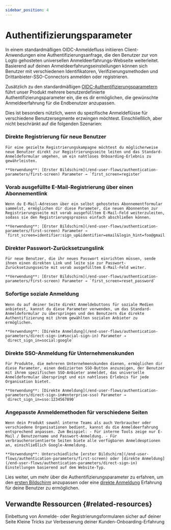 ```yaml
---
sidebar_position: 4
---
```


# Authentifizierungsparameter

In einem standardmäßigen OIDC-Anmeldefluss initiieren Client-Anwendungen eine Authentifizierungsanfrage, die den Benutzer zur von Logto gehosteten universellen Anmeldeerfahrungs-Webseite weiterleitet. Basierend auf deinen Anmeldeerfahrungseinstellungen können sich Benutzer mit verschiedenen Identifikatoren, Verifizierungsmethoden und Drittanbieter-SSO-Connectors anmelden oder registrieren.

Zusätzlich zu den standardmäßigen [OIDC-Authentifizierungsparametern](https://openid.net/specs/openid-connect-core-1_0.html#AuthRequest) führt unser Produkt mehrere benutzerdefinierte Authentifizierungsparameter ein, die es dir ermöglichen, die gewünschte Anmeldeerfahrung für die Endbenutzer anzupassen.

Dies ist besonders nützlich, wenn du spezifische Anmeldeflüsse für verschiedene Benutzersegmente erzwingen möchtest. Einschließlich, aber nicht beschränkt auf die folgenden Szenarien:

### Direkte Registrierung für neue Benutzer

    Für eine gezielte Registrierungskampagne möchtest du möglicherweise neue Benutzer direkt zur Registrierungsseite leiten und das Standard-Anmeldeformular umgehen, um ein nahtloses Onboarding-Erlebnis zu gewährleisten.

    **Verwendung**: [Erster Bildschirm](/end-user-flows/authentication-parameters/first-screen) Parameter → `first_screen=register`

### Vorab ausgefüllte E-Mail-Registrierung über einen Abonnementlink

    Wenn du E-Mail-Adressen über ein selbst gehostetes Abonnementformular sammelst, ermöglichen dir diese Parameter, die neuen Abonnenten zur Registrierungsseite mit vorab ausgefülltem E-Mail-Feld weiterzuleiten, sodass sie den Registrierungsprozess einfach abschließen können.

    **Verwendung**: [Erster Bildschirm](/end-user-flows/authentication-parameters/first-screen) Parameter → `first_screen=identifier:sign_up&identifier=email&login_hint=foo@gmail.com`

### Direkter Passwort-Zurücksetzungslink

    Für neue Benutzer, die ihr neues Passwort einrichten müssen, sende ihnen einen direkten Link und leite sie zur Passwort-Zurücksetzungsseite mit vorab ausgefülltem E-Mail-Feld weiter.

    **Verwendung**: [Erster Bildschirm](/end-user-flows/authentication-parameters/first-screen) Parameter → `first_screen=reset_password`

### Sofortige soziale Anmeldung

    Wenn du auf deiner Seite direkt Anmeldebuttons für soziale Medien anbietest, kannst du diese Parameter verwenden, um das Standard-Anmeldeformular zu überspringen und den Benutzern die direkte Authentifizierung mit ihrem gewählten sozialen Anbieter zu ermöglichen.

    **Verwendung**: [Direkte Anmeldung](/end-user-flows/authentication-parameters/direct-sign-in#social-sign-in) Parameter → `direct_sign_in=social:google`

### Direkte SSO-Anmeldung für Unternehmenskunden

    Für Produkte, die mehreren Unternehmenskunden dienen, ermöglichen dir diese Parameter, einen dedizierten SSO-Button anzuzeigen, der Benutzer mit ihrem spezifischen SSO-Anbieter anmeldet, das universelle Anmeldeformular überspringt und ein nahtloses Erlebnis für jede Organisation bietet.

    **Verwendung**: [Direkte Anmeldung](/end-user-flows/authentication-parameters/direct-sign-in#enterprise-sso) Parameter → `direct_sign_in=sso:1234567890`

### Angepasste Anmeldemethoden für verschiedene Seiten

    Wenn dein Produkt sowohl interne Teams als auch Verbraucher oder verschiedene Organisationen bedient, kannst du die Anmeldeerfahrung entsprechend anpassen. Zum Beispiel: - Für interne Tools zeige nur E-Mail / Benutzername und Passwort-Anmeldung. - Für verbraucherorientierte Seiten biete alle verfügbaren Anmeldeoptionen an, einschließlich Google-Anmeldung.

    **Verwendung**: Unterschiedliche [erster Bildschirm](/end-user-flows/authentication-parameters/first-screen) oder [direkte Anmeldung](/end-user-flows/authentication-parameters/direct-sign-in) Einstellungen basierend auf dem Website-Typ.

Lies weiter, um mehr über die Authentifizierungsparameter zu erfahren, um den [ersten Bildschirm](/end-user-flows/authentication-parameters/first-screen) anzupassen oder eine [direkte Anmeldung](/end-user-flows/authentication-parameters/direct-sign-in) Erfahrung für deine Benutzer zu ermöglichen.

## Verwandte Ressourcen \{#related-resources}

<Url href="https://blog.logto.io/embed-login-or-registration-forms-securely-on-your-site">
  Einbettung von Anmelde- oder Registrierungsformularen sicher auf deiner Seite
</Url>

<Url href="https://blog.logto.io/authentication-parameters">
  Kleine Tricks zur Verbesserung deiner Kunden-Onboarding-Erfahrung
</Url>